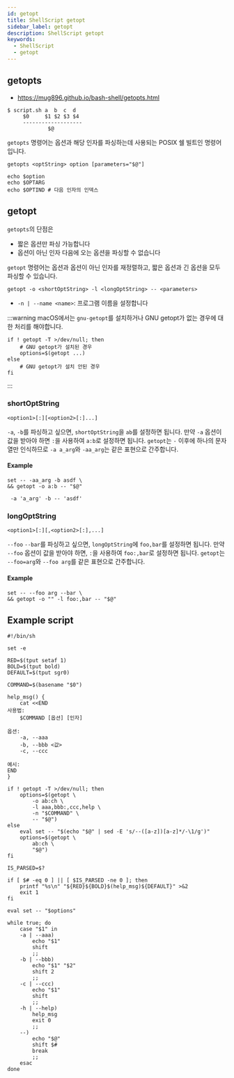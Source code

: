 ```yaml
---
id: getopt
title: ShellScript getopt
sidebar_label: getopt
description: ShellScript getopt
keywords:
  - ShellScript
  - getopt
---
```


## getopts

- https://mug896.github.io/bash-shell/getopts.html

```shell
$ script.sh a  b  c  d
     $0     $1 $2 $3 $4
     -------------------
             $@
```

`getopts` 명령어는 옵션과 해당 인자를 파싱하는데 사용되는 POSIX 쉘 빌트인 명령어입니다.

```shell
getopts <optString> option [parameters="$@"]
```

```shell
echo $option
echo $OPTARG
echo $OPTIND # 다음 인자의 인덱스
```

## getopt

`getopts`의 단점은

- 짧은 옵션만 파싱 가능합니다
- 옵션이 아닌 인자 다음에 오는 옵션을 파싱할 수 없습니다

`getopt` 명령어는 옵션과 옵션이 아닌 인자를 재정렬하고, 짧은 옵션과 긴 옵션을 모두 파싱할 수 있습니다.

```shell
getopt -o <shortOptString> -l <longOptString> -- <parameters>
```

- `-n | --name <name>`: 프로그램 이름을 설정합니다

:::warning
macOS에서는 `gnu-getopt`를 설치하거나 GNU getopt가 없는 경우에 대한 처리를 해야합니다.

```shell
if ! getopt -T >/dev/null; then
    # GNU getopt가 설치된 경우
    options=$(getopt ...)
else
    # GNU getopt가 설치 안된 경우
fi
```

:::

### shortOptString

```shell
<option1>[:][<option2>[:]...]
```

`-a`, `-b`를 파싱하고 싶으면, `shortOptString`을 `ab`를 설정하면 됩니다. 만약 `-a` 옵션이 값을 받아야 하면 `:`을 사용하여 `a:b`로 설정하면 됩니다. `getopt`는 `-` 이후에 하나의 문자열만 인식하므로 `-a a_arg`와 `-aa_arg`는 같은 표현으로 간주합니다.

#### Example

```shell
set -- -aa_arg -b asdf \
&& getopt -o a:b -- "$@"
```

```shell
 -a 'a_arg' -b -- 'asdf'
```

### longOptString

```shell
<option1>[:][,<option2>[:],...]
```

`--foo` `--bar`를 파싱하고 싶으면, `longOptString`에 `foo,bar`를 설정하면 됩니다. 만약 `--foo` 옵션이 값을 받아야 하면, `:`을 사용하여 `foo:,bar`로 설정하면 됩니다. `getopt`는 `--foo=arg`와 `--foo arg`를 같은 표현으로 간주합니다.

#### Example

```shell
set -- --foo arg --bar \
&& getopt -o "" -l foo:,bar -- "$@"
```

## Example script

```shell
#!/bin/sh

set -e

RED=$(tput setaf 1)
BOLD=$(tput bold)
DEFAULT=$(tput sgr0)

COMMAND=$(basename "$0")

help_msg() {
    cat <<END
사용법:
    $COMMAND [옵션] [인자]

옵션:
    -a, --aaa
    -b, --bbb <값>
    -c, --ccc

예시:
END
}

if ! getopt -T >/dev/null; then
    options=$(getopt \
        -o ab:ch \
        -l aaa,bbb:,ccc,help \
        -n "$COMMAND" \
        -- "$@")
else
    eval set -- "$(echo "$@" | sed -E 's/--([a-z])[a-z]*/-\1/g')"
    options=$(getopt \
        ab:ch \
        "$@")
fi

IS_PARSED=$?

if [ $# -eq 0 ] || [ $IS_PARSED -ne 0 ]; then
    printf "%s\n" "${RED}${BOLD}$(help_msg)${DEFAULT}" >&2
    exit 1
fi

eval set -- "$options"

while true; do
    case "$1" in
    -a | --aaa)
        echo "$1"
        shift
        ;;
    -b | --bbb)
        echo "$1" "$2"
        shift 2
        ;;
    -c | --ccc)
        echo "$1"
        shift
        ;;
    -h | --help)
        help_msg
        exit 0
        ;;
    --)
        echo "$@"
        shift $#
        break
        ;;
    esac
done
```
